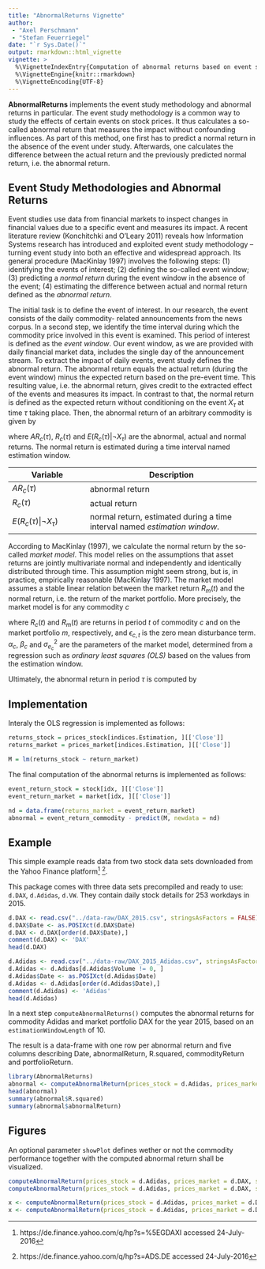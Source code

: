 ```yaml
---
title: "AbnormalReturns Vignette"
author: 
 - "Axel Perschmann"
 - "Stefan Feuerriegel"
date: "`r Sys.Date()`"
output: rmarkdown::html_vignette
vignette: >
  %\VignetteIndexEntry{Computation of abnormal returns based on event study methodology}
  %\VignetteEngine{knitr::rmarkdown}
  %\VignetteEncoding{UTF-8}
---
```


**AbnormalReturns** implements the event study methodology and abnormal returns in particular. The event study methodology is a common way to study the effects of certain events on stock prices. It thus calculates a so-called abnormal return that measures the impact without confounding influences. As part of this method, one first has to predict a normal return in the absence of the event under study. Afterwards, one calculates the difference between the actual return and the previously predicted normal return, i.e. the abnormal return.

## Event Study Methodologies and Abnormal Returns
Event studies use data from financial markets to inspect changes in financial values due to a specific event and measures its impact. A recent literature review (Konchitchki and O'Leary 2011) reveals how Information Systems research has introduced and exploited event study methodology – turning event study into both an effective and widespread approach. Its general procedure (MacKinlay 1997) involves the following steps: (1) identifying the events of interest; (2) defining the so-called event window; (3) predicting a *normal return* during the event window in the absence of the event; (4) estimating the difference between actual and normal return defined as the *abnormal return*.

The initial task is to define the event of interest. In our research, the event consists of the daily commodity- related announcements from the news corpus. In a second step, we identify the time interval during which the commodity price involved in this event is examined. This period of interest is defined as the *event window*. Our event window, as we are provided with daily financial market data, includes the single day of the announcement stream. To extract the impact of daily events, event study defines the abnormal return. The abnormal return equals the actual return (during the event window) minus the expected return based on the pre-event time. This resulting value, i.e. the abnormal return, gives credit to the extracted effect of the events and measures its impact. In contrast to that, the normal return is defined as the expected return without conditioning on the event $X_\tau$ at time $\tau$ taking place. Then, the abnormal return of an arbitrary commodity is given by

\begin{equation}
    AR_c(\tau) = R_c(\tau) - E[R_c(\tau) \,|\, \neg X_\tau]
\end{equation}

where $AR_c(\tau)$, $R_c(\tau)$ and $E(R_c(\tau)|\neg X_\tau)$ are the abnormal, actual and normal returns. The normal return is estimated during a time interval named estimation window.

Variable | Description 
------------- | ----------------------------
$AR_c(\tau)$ | abnormal return
$R_c(\tau)$  | actual return
$E(R_c(\tau)|\neg X_\tau)$ | normal return, estimated during a time interval named *estimation window*.

According to MacKinlay (1997), we calculate the normal return by the so-called *market model*. This model relies on the assumptions that asset returns are jointly multivariate normal and independently and identically distributed through time. This assumption might seem strong, but is, in practice, empirically reasonable (MacKinlay 1997). The market model assumes a stable linear relation between the market return $R_m(t)$ and the normal return, i.e. the return of the market portfolio. More precisely, the market model is for any commodity $c$

\begin{equation}
R_c(t) = \alpha_c + \beta_cR_m(t) + \epsilon_{c,t},\enspace E(\epsilon_{c,t})=0,\enspace Var(\epsilon_{c,t})=\sigma^2_{e_c}
\end{equation}

where $R_c(t)$ and $R_m(t)$ are returns in period $t$ of commodity $c$ and on the market portfolio $m$, respectively, and $\epsilon_{c,t}$ is the zero mean disturbance term. $\alpha_c$, $\beta_c$ and $\sigma^2_{e_c}$ are the parameters of the market model, determined from a regression such as *ordinary least squares (OLS)* based on the values from the estimation window.

Ultimately, the abnormal return in period $\tau$ is computed by
\begin{equation}
AR_c(\tau) := R_c(\tau) - \alpha_c - \beta_cR_m(\tau)
\end{equation}

## Implementation
Interaly the OLS regression is implemented as follows:

```r
returns_stock = prices_stock[indices.Estimation, ][['Close']]
returns_market = prices_market[indices.Estimation, ][['Close']]

M = lm(returns_stock ~ return_market)
```

The final computation of the abnormal returns is implemented as follows:
```r
event_return_stock = stock[idx, ][['Close']]
event_return_market = market[idx, ][['Close']]

nd = data.frame(returns_market = event_return_market)
abnormal = event_return_commodity - predict(M, newdata = nd)
```

## Example
This simple example reads data from two stock data sets downloaded from the Yahoo Finance platform^[https://de.finance.yahoo.com/q/hp?s=%5EGDAXI accessed 24-July-2016] ^[https://de.finance.yahoo.com/q/hp?s=ADS.DE accessed 24-July-2016].

This package comes with three data sets precompiled and ready to use: `d.DAX`, `d.Adidas`, `d.VW`. They contain daily stock details for 253 workdays in 2015.

```r
d.DAX <- read.csv("../data-raw/DAX_2015.csv", stringsAsFactors = FALSE)
d.DAX$Date <- as.POSIXct(d.DAX$Date)
d.DAX <- d.DAX[order(d.DAX$Date),]
comment(d.DAX) <- 'DAX'
head(d.DAX)

d.Adidas <- read.csv("../data-raw/DAX_2015_Adidas.csv", stringsAsFactors = FALSE)
d.Adidas <- d.Adidas[d.Adidas$Volume != 0, ]
d.Adidas$Date <- as.POSIXct(d.Adidas$Date)
d.Adidas <- d.Adidas[order(d.Adidas$Date),]
comment(d.Adidas) <- 'Adidas'
head(d.Adidas)
```

In a next step `computeAbnormalReturns()` computes the abnormal returns for commodity Adidas and market portfolio DAX for the year 2015, based on an `estimationWindowLength` of 10.

The result is a data-frame with one row per abnormal return and five columns describing Date, abnormalReturn, R.squared, commodityReturn and portfolioReturn.
```r
library(AbnormalReturns)
abnormal <- computeAbnormalReturn(prices_stock = d.Adidas, prices_market = d.DAX)
head(abnormal)
summary(abnormal$R.squared)
summary(abnormal$abnormalReturn)
```


## Figures

An optional parameter `showPlot` defines wether or not the commodity performance together with the computed abnormal return shall be visualized.

```r
computeAbnormalReturn(prices_stock = d.Adidas, prices_market = d.DAX, showPlot = TRUE)
computeAbnormalReturn(prices_stock = d.Adidas, prices_market = d.DAX, showPlot = TRUE, eventIndex = 125)
```

```r
x <- computeAbnormalReturn(prices_stock = d.Adidas, prices_market = d.DAX, showPlot = TRUE)
x <- computeAbnormalReturn(prices_stock = d.Adidas, prices_market = d.DAX, showPlot = TRUE, eventIndex = 125)
```

